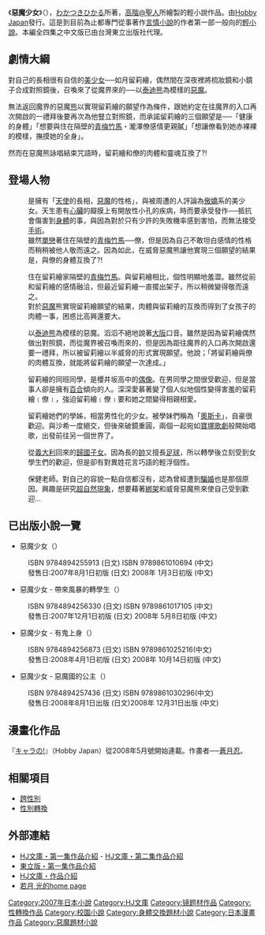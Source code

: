 {{Infobox animanga/Headerofja
|標題= 惡魔少女 
|圖像= 惡魔少女.jpg
|尺寸= 
|說明=《惡魔少女》第1本輕小說封面
|日文名稱= AKUMAで少女
|英文名稱= 
|假名= あくまでしょうじょ
|羅馬字= Akuma de syōjo
|類型= 
}}
{{Infobox animanga/Novel
|輕小說= 是
|標題= 
|作者= [[わかつきひかる|わかつきひかる]]
|插圖= [[高階@聖人|高階@聖人]]
|出版社= {{flagicon|Japan}} [[Hobby_Japan|Hobby Japan]]<br />{{flagicon|Taiwan}} [[東立出版社|東立出版社]]
|連載雜誌= 
|標籤= [[HJ文庫|HJ文庫]]
|發售日= 
|開始= 2007年8月1日
|結束= 2008年8月1日
|冊數= 全4卷
|話數= 
|其他= 
|Copyright= 
}}
{{Infobox animanga/Manga
|標題= 
|作者= [[わかつきひかる|わかつきひかる]]
|作畫= [[蒼月しのぶ|蒼月しのぶ]]
|出版社= {{flagicon|Japan}} Hobby Japan<br />{{flagicon|Taiwan}} 東立出版社
|其他出版社= 
|連載雜誌= [[キャラの!|キャラの!]]
|標籤= 
|發售日= 
|開始= 2008年5月號
|結束= 2009年3月號
|冊數= 全1卷
|話數= 全7話
|其他= 
}}
{{Infobox animanga/Footerofja}}

《'''惡魔少女'''》（{{lang|ja|AKUMAで少女}}），[[わかつきひかる|わかつきひかる]]所著，[[高階@聖人|高階@聖人]]所繪製的輕小說作品。由[[Hobby_Japan|Hobby Japan]]發行。這是到目前為止都專門從事著作[[言情小說|言情小說]]的作者第一部一般向的[[輕小說|輕小說]]。本編全四集之中文版已由台灣東立出版社代理。

== 劇情大綱 == 
對自己的長相很有自信的[[美少女|美少女]]──如月留莉繪，偶然間在深夜裡將梳妝鏡和小鏡子合成對照鏡後，召喚來了從魔界來的──以[[泰迪熊|泰迪熊]]為模樣的[[惡魔|惡魔]]。

無法返回魔界的惡魔[[熊|熊]]以實現留莉繪的願望作為條件，跟她約定在往魔界的入口再次開啟的一禮拜後要再次為他豎立對照鏡，而承諾留莉繪的三個願望是──「健康的身體」「想要與住在隔壁的[[青梅竹馬|青梅竹馬]]・瀧澤僚感情更親膩」「想讓僚看到她赤裸裸的模樣，撫摸她的全身」。

然而在惡魔熊詠唱結束咒語時，留莉繪和僚的肉體和靈魂互換了?!

== 登場人物 ==
;{{nihongo|如月由莉繪|如月ゆり絵（きさらぎ ゆりえ）}}
:是擁有「[[天使|天使]]的長相，[[惡魔|惡魔]]的性格」，與被周遭的人評論為[[傲嬌|傲嬌]]系的美少女。天生患有[[心臟|心臟]]的瓣膜上有開放性小孔的疾病，時而要承受發作──抵抗會傷害到[[身體|身體]]的事，與因為對於只有少許的失敗機率感到害怕，而無法接受[[手術|手術]]。
:雖然[[單戀|單戀]]著住在隔壁的[[青梅竹馬|青梅竹馬]]──僚，但是因為自己不敢坦白感情的性格而稍稍被他人敬而遠之。因為如此，在威脅惡魔熊讓他實現三個願望的結果是，與僚的身體互換了?!

;{{nihongo|瀧澤僚|滝沢 僚（たきざわ りょう） }}
:住在留莉繪家隔壁的[[青梅竹馬|青梅竹馬]]。與留莉繪相比，個性明顯地羞澀。雖然從前和留莉繪的感情融洽，但最近留莉繪一直擺出架子，所以稍微變得敬而遠之。
:對於[[惡魔|惡魔]]熊實現留莉繪願望的結果，肉體與留莉繪的互換而得到了女孩子的肉體一事，困惑比高興還要大。

;{{nihongo|惡魔熊|デビルベア（でびるベあ）}}
:以[[泰迪熊|泰迪熊]]為模樣的惡魔。滔滔不絕地說著[[大阪市|大阪]]口音。雖然是因為留莉繪偶然做出對照鏡，而從魔界被召喚而來的，但是因為距往魔界的入口再次開啟還要一禮拜，所以被留莉繪以半威脅的形式實現願望。他說；「將留莉繪與僚的肉體互換，就能將留莉繪的願望一次達成。」

;{{nihongo|藤宮沙希|藤宮 沙希（ふじみや さき）}}
:留莉繪的同班同學，是櫻井坂高中的[[偶像|偶像]]。在男同學之間很受歡迎，但是當事人卻是擁有[[百合|百合]]傾向的人。深深愛慕著變了個人似地個性變得害羞的留莉繪﹝僚﹞，強迫留莉繪﹝僚﹞要和她之間變得相親相愛。

;{{nihongo|岡下留香|岡下 留香（おかした るか）}}
:留莉繪她們的學姊，相當男性化的少女。被學妹們稱為「[[奧斯卡|奧斯卡]]」，自豪很歡迎。與沙希一度絕交，但後來破鏡重圓，兩個一起宛如[[寶塚歌劇|寶塚歌劇]]般開始唱歌，出發前往另一個世界了。

;{{nihongo|花村勇作|花村 勇作（はなむら ゆうさく）}}
:從[[義大利|義大利]]回來的[[歸國子女|歸國子女]]。因為長的[[帥|帥]]又擅長[[足球|足球]]，所以轉學後立刻受到女學生們的歡迎，但是卻有對異姓花言巧語的輕浮個性。

;{{nihongo|古泉麻子|古泉 麻子（こいずみ あさこ）}}
:保健老師。對自己的容貌一點自信都沒有，認為曾經遭到[[騙婚|騙婚]]也是那個原因。興趣是研究[[超自然現象|超自然現象]]，想要藉著[[綁架|綁架]]和威脅惡魔熊來使自己受到歡迎...

== 已出版小說一覽 ==
*惡魔少女（{{lang|ja|AKUMAで少女}}）
:ISBN 9784894255913 (日文) ISBN 9789861010694 (中文) 
:發售日:2007年8月1日初版 (日文)     2008年 1月3日初版 (中文)

*惡魔少女 - 帶來風暴的轉學生（{{lang|ja|AKUMAで少女-嵐を呼ぶ転校生}}）
:ISBN 9784894256330 (日文) ISBN  9789861017105 (中文)
:發售日:2007年12月1日初版 (日文)     2008年 5月8日初版 (中文)

*惡魔少女 - 有鬼上身（{{lang|ja|AKUMAで少女 AKUMAで少女 -憑かれてぽよん-}}）
:ISBN 9784894256873 (日文) ISBN 9789861025216(中文)
:發售日:2008年4月1日初版 (日文)    2008年 10月14日初版 (中文)

*惡魔少女 - 惡魔國的公主（{{lang|ja|AKUMAで少女-悪魔の国のお姫様}}）
:ISBN 9784894257436 (日文) ISBN 9789861030296(中文)        
:發售日:2008年8月1日出版 (日文)2008年 12月31日出版 (中文)
== 漫畫化作品 ==
『[[キャラの!|キャラの!]]』（Hobby Japan）從2008年5月號開始連載。作畫者──[[蒼月忍|蒼月忍]]。

== 相關項目 ==
*[[跨性別|跨性別]]
* [[性別轉換|性別轉換]]

== 外部連結 ==
* [http://www.hobbyjapan.co.jp/hjbunko/hjbunko/lineup0708.html#novel070803 HJ文庫・第一集作品介紹] {{Wayback|url=http://www.hobbyjapan.co.jp/hjbunko/hjbunko/lineup0708.html#novel070803 |date=20071226130948 }} - [http://www.hobbyjapan.co.jp/hjbunko/hjbunko/lineup0712.html#novel071203  HJ文庫・第二集作品介紹] {{Wayback|url=http://www.hobbyjapan.co.jp/hjbunko/hjbunko/lineup0712.html#novel071203 |date=20080218093139 }}
* [https://web.archive.org/web/20080418042302/http://novel.tongli.com.tw/Books_List.asp?GBookID=ND0028 東立版・第一集作品介紹] 
* [http://www.hobbyjapan.co.jp/hjbunko/hjbunko/lineup0708.html#novel070803 HJ文庫・作品介紹] {{Wayback|url=http://www.hobbyjapan.co.jp/hjbunko/hjbunko/lineup0708.html#novel070803 |date=20071226130948 }}
* [http://plaza.rakuten.co.jp/wakatukihikaru/ 若月 光的home page] {{Wayback|url=http://plaza.rakuten.co.jp/wakatukihikaru/ |date=20071017112156 }}

{{DEFAULTSORT:Akuma de shoujo}}
[[Category:2007年日本小說|Category:2007年日本小說]]
[[Category:HJ文庫|Category:HJ文庫]]
[[Category:镜题材作品|Category:镜题材作品]]
[[Category:性轉換作品|Category:性轉換作品]]
[[Category:校園小說|Category:校園小說]]
[[Category:身體交換題材小說|Category:身體交換題材小說]]
[[Category:日本漫畫作品|Category:日本漫畫作品]]
[[Category:惡魔題材小說|Category:惡魔題材小說]]